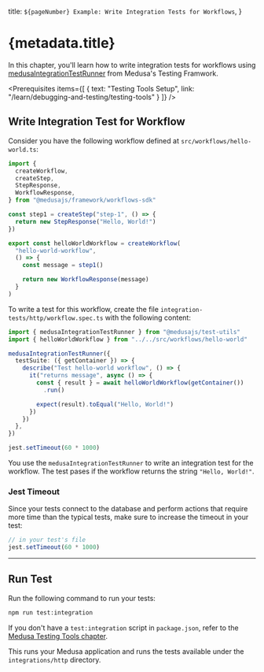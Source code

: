 
  title: `${pageNumber} Example: Write Integration Tests for Workflows`,
}

# {metadata.title}

In this chapter, you'll learn how to write integration tests for workflows using [medusaIntegrationTestRunner](../page.mdx) from Medusa's Testing Framwork.

<Prerequisites
  items={[
    {
      text: "Testing Tools Setup",
      link: "/learn/debugging-and-testing/testing-tools"
    }
  ]}
/>

## Write Integration Test for Workflow

Consider you have the following workflow defined at `src/workflows/hello-world.ts`:

```ts title="src/workflows/hello-world.ts"
import {
  createWorkflow,
  createStep,
  StepResponse,
  WorkflowResponse,
} from "@medusajs/framework/workflows-sdk"

const step1 = createStep("step-1", () => {
  return new StepResponse("Hello, World!")
})

export const helloWorldWorkflow = createWorkflow(
  "hello-world-workflow",
  () => {
    const message = step1()

    return new WorkflowResponse(message)
  }
)
```

To write a test for this workflow, create the file `integration-tests/http/workflow.spec.ts` with the following content:

```ts title="integration-tests/http/workflow.spec.ts"
import { medusaIntegrationTestRunner } from "@medusajs/test-utils"
import { helloWorldWorkflow } from "../../src/workflows/hello-world"

medusaIntegrationTestRunner({
  testSuite: ({ getContainer }) => {
    describe("Test hello-world workflow", () => {
      it("returns message", async () => {
        const { result } = await helloWorldWorkflow(getContainer())
          .run()

        expect(result).toEqual("Hello, World!")
      })
    })
  },
})

jest.setTimeout(60 * 1000)
```

You use the `medusaIntegrationTestRunner` to write an integration test for the workflow. The test pases if the workflow returns the string `"Hello, World!"`.

### Jest Timeout

Since your tests connect to the database and perform actions that require more time than the typical tests, make sure to increase the timeout in your test:

```ts title="integration-tests/http/custom-routes.spec.ts"
// in your test's file
jest.setTimeout(60 * 1000)
```

---

## Run Test

Run the following command to run your tests:

```bash npm2yarn
npm run test:integration
```

<Note title="Tip">

If you don't have a `test:integration` script in `package.json`, refer to the [Medusa Testing Tools chapter](../../page.mdx#add-test-commands).

</Note>

This runs your Medusa application and runs the tests available under the `integrations/http` directory.
